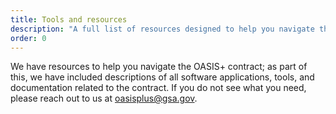 ```yaml
---
title: Tools and resources
description: "A full list of resources designed to help you navigate the OASIS+ contract: explore software applications, tools, and documentation."
order: 0
---
```


We have resources to help you navigate the OASIS+ contract; as part of this, we have included descriptions of all software applications, tools, and documentation related to the contract. If you do not see what you need, please reach out to us at oasisplus@gsa.gov.